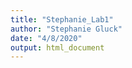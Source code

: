 ---
title: "Stephanie_Lab1"
author: "Stephanie Gluck"
date: "4/8/2020"
output: html_document
---
